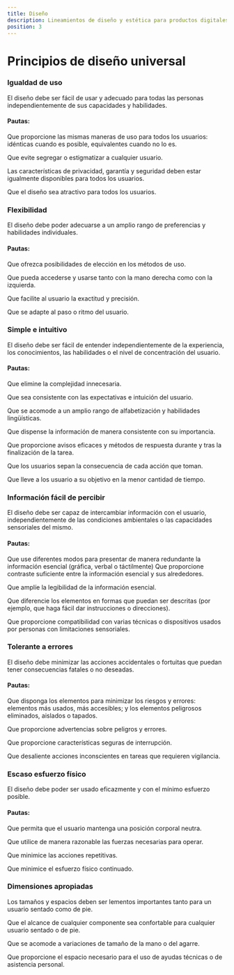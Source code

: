 ```yaml
---
title: Diseño
description: Lineamientos de diseño y estética para productos digitales del GCBA.
position: 3
---
```


# Principios de diseño universal



### Igualdad de uso

El diseño debe ser fácil de usar y adecuado para todas las personas independientemente de sus capacidades y habilidades.

#### Pautas:

Que proporcione las mismas maneras de uso para todos los usuarios: idénticas cuando es posible, equivalentes cuando no lo es.

Que evite segregar o estigmatizar a cualquier usuario.

Las características de privacidad, garantía y seguridad deben estar igualmente disponibles para todos los usuarios.

Que el diseño sea atractivo para todos los usuarios.



### Flexibilidad

El diseño debe poder adecuarse a un amplio rango de preferencias y habilidades individuales.

#### Pautas:

Que ofrezca posibilidades de elección en los métodos de uso.

Que pueda accederse y usarse tanto con la mano derecha como con la izquierda.

Que facilite al usuario la exactitud y precisión.

Que se adapte al paso o ritmo del usuario.



### Simple e intuitivo

El diseño debe ser fácil de entender independientemente de la experiencia, los conocimientos, las habilidades o el nivel de concentración del usuario.

#### Pautas:

Que elimine la complejidad innecesaria.

Que sea consistente con las expectativas e intuición del usuario.

Que se acomode a un amplio rango de alfabetización y habilidades lingüísticas.

Que dispense la información de manera consistente con su importancia.

Que proporcione avisos eficaces y métodos de respuesta durante y tras la finalización de la tarea.

Que los usuarios sepan la consecuencia de cada acción que toman.

Que lleve a los usuario a su objetivo en la menor cantidad de tiempo.



### Información fácil de percibir

El diseño debe ser capaz de intercambiar información con el usuario, independientemente de las condiciones ambientales o las capacidades sensoriales del mismo.

#### Pautas:

Que use diferentes modos para presentar de manera redundante la información esencial (gráfica, verbal o táctilmente)
Que proporcione contraste suficiente entre la información esencial y sus alrededores.

Que amplíe la legibilidad de la información esencial.

Que diferencie los elementos en formas que puedan ser descritas (por ejemplo, que haga fácil dar instrucciones o direcciones).

Que proporcione compatibilidad con varias técnicas o dispositivos usados por personas con limitaciones sensoriales.



### Tolerante a errores

El diseño debe minimizar las acciones accidentales o fortuitas que puedan tener consecuencias fatales o no deseadas.

#### Pautas:

Que disponga los elementos para minimizar los riesgos y errores: elementos más usados, más accesibles; y los elementos peligrosos eliminados, aislados o tapados.

Que proporcione advertencias sobre peligros y errores.

Que proporcione características seguras de interrupción.

Que desaliente acciones inconscientes en tareas que requieren vigilancia.



### Escaso esfuerzo físico

El diseño debe poder ser usado eficazmente y con el mínimo esfuerzo posible.

#### Pautas:

Que permita que el usuario mantenga una posición corporal neutra.

Que utilice de manera razonable las fuerzas necesarias para operar.

Que minimice las acciones repetitivas.

Que minimice el esfuerzo físico continuado.



### Dimensiones apropiadas

Los tamaños y espacios deben ser lementos importantes tanto para un usuario sentado como de pie.

Que el alcance de cualquier componente sea confortable para cualquier usuario sentado o de pie.

Que se acomode a variaciones de tamaño de la mano o del agarre.

Que proporcione el espacio necesario para el uso de ayudas técnicas o de asistencia personal.

